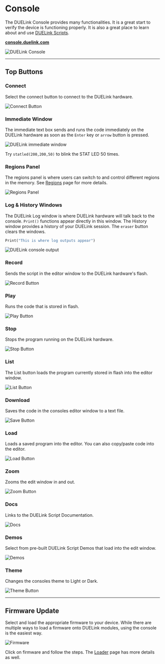 # Console


The DUELink Console provides many functionalities. It is a great start to verify the device is functioning properly. It is also a great place to learn about and use [DUELink Scripts](/docs/engine/scripting.mdx).

[**console.duelink.com**](https://console.duelink.com/)

![DUELink Console](pathname:///img/due-console.png)

---

## Top Buttons

### Connect

Select the connect button to connect to the DUELink hardware.

![Connect Button](pathname:///img/due-connect.png)

### Immediate Window

The immediate text box sends and runs the code immediately on the DUELink hardware as soon as the `Enter` key or `arrow` button is pressed.

![DUELink immediate window](pathname:///img/immediate-window.png)

Try `statled(200,200,50)` to blink the STAT LED 50 times.

### Regions Panel
The regions panel is where users can switch to and control different regions in the memory. See [Regions](./engine/regions.mdx) page for more details.

![Regions Panel](pathname:///img/console-regions-panel.png)

### Log & History Windows

The DUELink Log window is where DUELink hardware will talk back to the console. `Print()` functions appear directly in this window. The History window provides a history of your DUELink session. The `eraser` button clears the windows.

```py
Print("This is where log outputs appear")
```

![DUELink console output](pathname:///img/console-output.png)

### Record

Sends the script in the editor window to the DUELink hardware's flash.

![Record Button](pathname:///img/due-record.png)

### Play

Runs the code that is stored in flash.

![Play Button](pathname:///img/due-play.png)

### Stop

Stops the program running on the DUELink hardware.

![Stop Button](pathname:///img/due-stop.png)

### List

The List button loads the program currently stored in flash into the editor window.

![List Button](pathname:///img/due-list.png)

### Download

Saves the code in the consoles editor window to a text file.

![Save Button](pathname:///img/due-save.png)

### Load

Loads a saved program into the editor. You can also copy/paste code into the editor.

![Load Button](pathname:///img/due-load.png)

### Zoom

Zooms the edit window in and out.

![Zoom Button](pathname:///img/due-zoom.png)

### Docs

Links to the DUELink Script Documentation.

![Docs](pathname:///img/due-docs.png)

### Demos

Select from pre-built DUELink Script Demos that load into the edit window.

![Demos](pathname:///img/due-demos.png)

### Theme

Changes the consoles theme to Light or Dark.

![Theme Button](pathname:///img/due-theme.png)

---

## Firmware Update

Select and load the appropriate firmware to your device. While there are multiple ways to load a firmware onto DUELink modules, using the console is the easiest way.

![Firmware](pathname:///img/due-firmware.png)

Click on firmware and follow the steps. The [Loader](./loader) page has more details as well.

